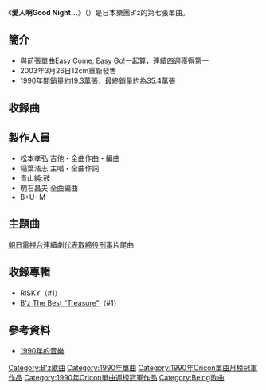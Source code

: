 {{Infobox Single |
| Name           = 愛人啊Good Night...<br />{{lang|ja|愛しい人よGood Night...}}
| Artist         = [[B'z|B'z]]
| Album          = [[RISKY_(專輯)|RISKY]]
<!-- 因文件已删，故注解：| Cover          = B'z_7th_single.jpg -->
| Released       = 1990年10月24日<br />2003年3月26日(重新發售)
| Format         = 8cm [[單曲|單曲CD]]<br/>[[單曲|單曲]](重新發售)
| Recorded       = 
| Genre          = [[J-POP|J-POP]]<br/>[[流行搖滾|流行搖滾]]<br/>[[硬式搖滾|硬式搖滾]]
| Length         = 11分39秒
| Label          = [[VERMILLION_RECORDS|BMG ROOMS]]
| Writer         = [[稻葉浩志|稻葉浩志]]（全作詞）<br/>[[松本孝弘|松本孝弘]]（全作曲）
| Producer       = [[松本孝弘|松本孝弘]]
| Certification  = 白金唱片（[[日本唱片協會|日本唱片協會]]）
| Chart position = * 週間最高順位1位（[[Oricon|Oricon]]）
* 週間最高順位12位（重新發售・Oricon）
* 1990年11月度月間順位1位（Oricon）
* 1990年度年間順位62位（Oricon）
| Last single    = [[Easy_Come,_Easy_Go!|Easy Come, Easy Go!]] <br /> （1990年）
| This single    = '''愛しい人よGood Night...''' <br /> （1990年）
| Next single    = [[LADY_NAVIGATION|LADY NAVIGATION]]<br />（1991年）
}}
《'''愛人啊Good Night...'''》（{{lang|ja|愛しい人よGood Night...}}）是日本樂團B'z的第七張單曲。

==簡介==
*與前張單曲[[Easy_Come,_Easy_Go!|Easy Come, Easy Go!]]一起算，連續四週獲得第一
*2003年3月26日12cm重新發售
*1990年間銷量約19.3萬張，最終銷量約為35.4萬張

==收錄曲==
{{Tracklist
| all_music = [[松本孝弘|松本孝弘]]
| all_lyrics = [[稻叶浩志|稻叶浩志]]
| all_arranger = [[明石昌夫|明石昌夫]]

| title1 = {{lang|ja|愛しい人よGood Night...}}
| length1 = 6:13

| title2 = GUITAR KIDS RHAPSODY CAMDEN LOCK STYLE
| length2 = 5:27
}}

==製作人員==
*松本孝弘:吉他・全曲作曲・編曲
*稲葉浩志:主唱・全曲作詞
*青山純:鼓
*明石昌夫:全曲編曲
*B+U+M

==主題曲==
[[朝日電視台|朝日電視台]]連續劇[[代表取締役刑事|代表取締役刑事]]片尾曲

==收錄專輯==
*RISKY（#1）
*[[B'z_The_Best_"Treasure"|B'z The Best "Treasure"]]（#1）

==參考資料==
*[http://ja.wikipedia.org/wiki/1990%E5%B9%B4%E3%81%AE%E9%9F%B3%E6%A5%BD     1990年的音樂] {{Wayback|url=http://ja.wikipedia.org/wiki/1990%E5%B9%B4%E3%81%AE%E9%9F%B3%E6%A5%BD |date=20111027114000 }}

{{B'z}}
{{Oricon單曲月榜冠軍 (1990年代前期)|1990年11月}}

{{DEFAULTSORT:Itoshii Hitoyo Good Night}}
[[Category:B'z歌曲|Category:B'z歌曲]]
[[Category:1990年單曲|Category:1990年單曲]]
[[Category:1990年Oricon單曲月榜冠軍作品|Category:1990年Oricon單曲月榜冠軍作品]]
[[Category:1990年Oricon單曲週榜冠軍作品|Category:1990年Oricon單曲週榜冠軍作品]]
[[Category:Being歌曲|Category:Being歌曲]]